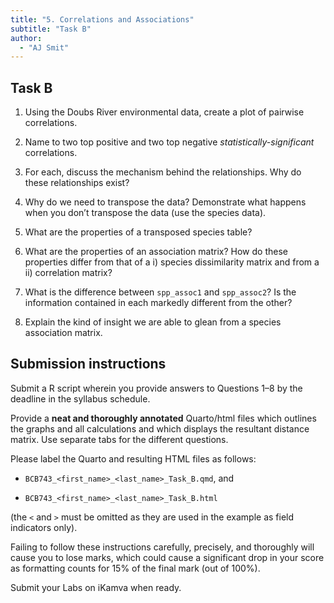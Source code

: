 ```yaml
---
title: "5. Correlations and Associations"
subtitle: "Task B"
author: 
  - "AJ Smit"
---
```


## Task B

1.  Using the Doubs River environmental data, create a plot of pairwise correlations.

2.  Name to two top positive and two top negative *statistically-significant* correlations.

3.  For each, discuss the mechanism behind the relationships. Why do these relationships exist?

4.  Why do we need to transpose the data? Demonstrate what happens when you don't transpose the data (use the species data).

5.  What are the properties of a transposed species table?

6.  What are the properties of an association matrix? How do these properties differ from that of a i) species dissimilarity matrix and from a ii) correlation matrix?

7.  What is the difference between `spp_assoc1` and `spp_assoc2`? Is the information contained in each markedly different from the other?

8.  Explain the kind of insight we are able to glean from a species association matrix.

::: callout-important
## Submission instructions

Submit a R script wherein you provide answers to Questions 1--8 by the deadline in the syllabus schedule.

Provide a **neat and thoroughly annotated** Quarto/html files which outlines the graphs and all calculations and which displays the resultant distance matrix. Use separate tabs for the different questions.

Please label the Quarto and resulting HTML files as follows:

-   `BCB743_<first_name>_<last_name>_Task_B.qmd`, and

-   `BCB743_<first_name>_<last_name>_Task_B.html`

(the `<` and `>` must be omitted as they are used in the example as field indicators only).

Failing to follow these instructions carefully, precisely, and thoroughly will cause you to lose marks, which could cause a significant drop in your score as formatting counts for 15% of the final mark (out of 100%).

Submit your Labs on iKamva when ready.
:::
